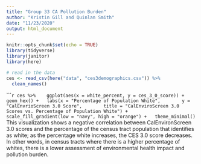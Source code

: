 ```yaml
---
title: "Group 33 CA Pollution Burden"
author: "Kristin Gill and Quinlan Smith"
date: "11/23/2020"
output: html_document
---
```


```r
knitr::opts_chunk$set(echo = TRUE)
library(tidyverse)
library(janitor)
library(here)
```

```r
# read in the data
ces <- read_csv(here("data", "ces3demographics.csv")) %>% 
  clean_names()
```

``````r
ces %>% 
  ggplot(aes(x = white_percent, y = ces_3_0_score)) +
  geom_hex() +
  labs(x = "Percentage of Population White",
       y = "CalEnvrioScreen 3.0 Score",
       title = "CalEnviroScreen 3.0 Scores vs. Percentage of Population White") +
  scale_fill_gradient(low = "navy", high = "orange") +
  theme_minimal()
```
This visualization shows a negative correlation between CalEnvironScreen 3.0 scores and the percentage of the census tract population that identifies as white; as the percentage white increases, the CES 3.0 score decreases.  In other words, in census tracts where there is a higher percentage of whites, there is a lower assessment of environmental health impact and pollution burden. 
